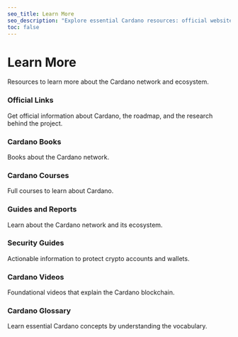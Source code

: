 ```yaml
---
seo_title: Learn More
seo_description: "Explore essential Cardano resources: official websites, intro courses, guides, reports, books, and security best practices. Discover everything you need!"
toc: false
---
```



# Learn More

Resources to learn more about the Cardano network and ecosystem.

### Official Links

Get official information about Cardano, the roadmap, and the research behind the project.

<DefaultDataTable projects={builders} filterBy="official_link" />

### Cardano Books

Books about the Cardano network.

<DefaultDataTable projects={builders} filterBy="cardano_book" />

### Cardano Courses

Full courses to learn about Cardano.

<DefaultDataTable projects={builders} filterBy="cardano_full_course" />

### Guides and Reports

Learn about the Cardano network and its ecosystem.

<DefaultDataTable projects={builders} filterBy="cardano_report" />

### Security Guides

Actionable information to protect crypto accounts and wallets.

<DefaultDataTable projects={builders} filterBy="security_guide" />

### Cardano Videos

Foundational videos that explain the Cardano blockchain.

<DefaultDataTable projects={builders} filterBy="cardano_intro_video" />

### Cardano Glossary

Learn essential Cardano concepts by understanding the vocabulary.

<DefaultDataTable projects={builders} filterBy="glossary_top" />
